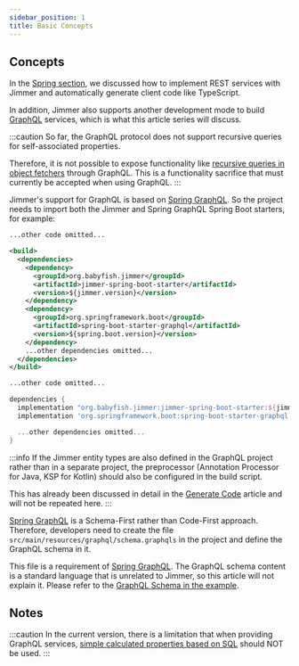 ```yaml
---
sidebar_position: 1  
title: Basic Concepts
---
```



## Concepts

In the [Spring section](../spring), we discussed how to implement REST services with Jimmer and automatically generate client code like TypeScript. 

In addition, Jimmer also supports another development mode to build [GraphQL](https://graphql.org/) services, which is what this article series will discuss.

:::caution
So far, the GraphQL protocol does not support recursive queries for self-associated properties.

Therefore, it is not possible to expose functionality like [recursive queries in object fetchers](../query/object-fetcher/recursive) through GraphQL. This is a functionality sacrifice that must currently be accepted when using GraphQL.
:::

Jimmer's support for GraphQL is based on [Spring GraphQL](https://spring.io/projects/spring-graphql).
So the project needs to import both the Jimmer and Spring GraphQL Spring Boot starters, for example:

<Tabs groupId="buildTool">
<TabItem value="maven" label="Maven">

```xml title="pom.xml"  
...other code omitted...

<build>
  <dependencies>
    <dependency>
      <groupId>org.babyfish.jimmer</groupId>
      <artifactId>jimmer-spring-boot-starter</artifactId>
      <version>${jimmer.version}</version>
    </dependency>
    <dependency>
      <groupId>org.springframework.boot</groupId>
      <artifactId>spring-boot-starter-graphql</artifactId>
      <version>${spring.boot.version}</version>
    </dependency>
    ...other dependencies omitted...
  </dependencies>
</build>

...other code omitted...
```

</TabItem>
<TabItem value="gradle" label="Gradle">

```groovy title="build.gradle"
dependencies {
  implementation "org.babyfish.jimmer:jimmer-spring-boot-starter:${jimmerVersion}"
  implementation 'org.springframework.boot:spring-boot-starter-graphql'

  ...other dependencies omitted...  
}
```

</TabItem>
</Tabs>

:::info
If the Jimmer entity types are also defined in the GraphQL project rather than in a separate project, the preprocessor (Annotation Processor for Java, KSP for Kotlin) should also be configured in the build script.

This has already been discussed in detail in the [Generate Code](../quick-view/get-started/generate-code) article and will not be repeated here.
:::

[Spring GraphQL](https://spring.io/projects/spring-graphql) is a Schema-First rather than Code-First approach. 
Therefore, developers need to create the file `src/main/resources/graphql/schema.graphqls` in the project and define the GraphQL schema in it.

This file is a requirement of [Spring GraphQL](https://spring.io/projects/spring-graphql). The GraphQL schema content is a standard language that is unrelated to Jimmer, so this article will not explain it. Please refer to the [GraphQL Schema in the example](https://github.com/babyfish-ct/jimmer-examples/blob/main/java/jimmer-sql-graphql/service/src/main/resources/graphql/schema.graphqls). 

## Notes

:::caution
In the current version, there is a limitation that when providing GraphQL services, [simple calculated properties based on SQL](../mapping/advanced/calculated/formula#2-sql-based-calculation) should NOT be used.
:::
